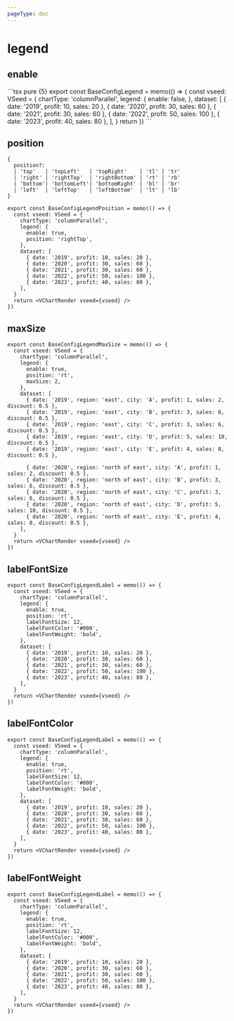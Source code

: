 ```yaml
---
pageType: doc
---
```



# legend

## enable

<BaseConfigLegend />
```tsx pure {5}
export const BaseConfigLegend = memo(() => {
  const vseed: VSeed = {
    chartType: 'columnParallel',
    legend: {
      enable: false,
    },
    dataset: [
      { date: '2019', profit: 10, sales: 20 },
      { date: '2020', profit: 30, sales: 60 },
      { date: '2021', profit: 30, sales: 60 },
      { date: '2022', profit: 50, sales: 100 },
      { date: '2023', profit: 40, sales: 80 },
    ],
  }
  return <VChartRender vseed={vseed} />
})
```

## position

<BaseConfigLegendPosition />

```tsx pure {3-6}
{
  position?:
  | 'top'   | 'topLeft'   | 'topRight'    | 'tl' | 'tr'
  | 'right' | 'rightTop'  | 'rightBottom' | 'rt' | 'rb'
  | 'bottom'| 'bottomLeft'| 'bottomRight' | 'bl' | 'br'
  | 'left'  | 'leftTop'   | 'leftBottom'  | 'lt' | 'lb'
}
```

```tsx pure {6}
export const BaseConfigLegendPosition = memo(() => {
  const vseed: VSeed = {
    chartType: 'columnParallel',
    legend: {
      enable: true,
      position: 'rightTop',
    },
    dataset: [
      { date: '2019', profit: 10, sales: 20 },
      { date: '2020', profit: 30, sales: 60 },
      { date: '2021', profit: 30, sales: 60 },
      { date: '2022', profit: 50, sales: 100 },
      { date: '2023', profit: 40, sales: 80 },
    ],
  }
  return <VChartRender vseed={vseed} />
})
```

## maxSize

<BaseConfigLegendMaxSize />

```tsx pure
export const BaseConfigLegendMaxSize = memo(() => {
  const vseed: VSeed = {
    chartType: 'columnParallel',
    legend: {
      enable: true,
      position: 'rt',
      maxSize: 2,
    },
    dataset: [
      { date: '2019', region: 'east', city: 'A', profit: 1, sales: 2, discount: 0.5 },
      { date: '2019', region: 'east', city: 'B', profit: 3, sales: 6, discount: 0.5 },
      { date: '2019', region: 'east', city: 'C', profit: 3, sales: 6, discount: 0.5 },
      { date: '2019', region: 'east', city: 'D', profit: 5, sales: 10, discount: 0.5 },
      { date: '2019', region: 'east', city: 'E', profit: 4, sales: 8, discount: 0.5 },

      { date: '2020', region: 'north of east', city: 'A', profit: 1, sales: 2, discount: 0.5 },
      { date: '2020', region: 'north of east', city: 'B', profit: 3, sales: 6, discount: 0.5 },
      { date: '2020', region: 'north of east', city: 'C', profit: 3, sales: 6, discount: 0.5 },
      { date: '2020', region: 'north of east', city: 'D', profit: 5, sales: 10, discount: 0.5 },
      { date: '2020', region: 'north of east', city: 'E', profit: 4, sales: 8, discount: 0.5 },
    ],
  }
  return <VChartRender vseed={vseed} />
})
```

## labelFontSize

<BaseConfigLegendLabel />

```tsx pure {7}
export const BaseConfigLegendLabel = memo(() => {
  const vseed: VSeed = {
    chartType: 'columnParallel',
    legend: {
      enable: true,
      position: 'rt',
      labelFontSize: 12,
      labelFontColor: '#000',
      labelFontWeight: 'bold',
    },
    dataset: [
      { date: '2019', profit: 10, sales: 20 },
      { date: '2020', profit: 30, sales: 60 },
      { date: '2021', profit: 30, sales: 60 },
      { date: '2022', profit: 50, sales: 100 },
      { date: '2023', profit: 40, sales: 80 },
    ],
  }
  return <VChartRender vseed={vseed} />
})
```

## labelFontColor

<BaseConfigLegendLabel />

```tsx pure {8}
export const BaseConfigLegendLabel = memo(() => {
  const vseed: VSeed = {
    chartType: 'columnParallel',
    legend: {
      enable: true,
      position: 'rt',
      labelFontSize: 12,
      labelFontColor: '#000',
      labelFontWeight: 'bold',
    },
    dataset: [
      { date: '2019', profit: 10, sales: 20 },
      { date: '2020', profit: 30, sales: 60 },
      { date: '2021', profit: 30, sales: 60 },
      { date: '2022', profit: 50, sales: 100 },
      { date: '2023', profit: 40, sales: 80 },
    ],
  }
  return <VChartRender vseed={vseed} />
})
```

## labelFontWeight

<BaseConfigLegendLabel />

```tsx pure {9}
export const BaseConfigLegendLabel = memo(() => {
  const vseed: VSeed = {
    chartType: 'columnParallel',
    legend: {
      enable: true,
      position: 'rt',
      labelFontSize: 12,
      labelFontColor: '#000',
      labelFontWeight: 'bold',
    },
    dataset: [
      { date: '2019', profit: 10, sales: 20 },
      { date: '2020', profit: 30, sales: 60 },
      { date: '2021', profit: 30, sales: 60 },
      { date: '2022', profit: 50, sales: 100 },
      { date: '2023', profit: 40, sales: 80 },
    ],
  }
  return <VChartRender vseed={vseed} />
})
```
